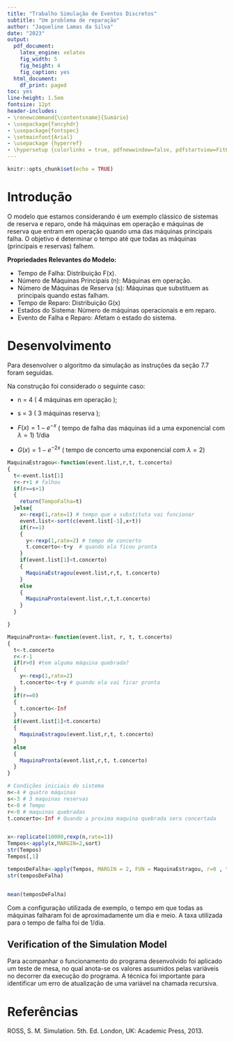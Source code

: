 ```yaml
---
title: "Trabalho Simulação de Eventos Discretos"
subtitle: "Um problema de reparação"
author: "Jaqueline Lamas da Silva"
date: "2023"
output:
  pdf_document:
    latex_engine: xelatex
    fig_width: 5
    fig_height: 4
    fig_caption: yes
  html_document:
    df_print: paged
toc: yes
line-height: 1.5em
fontsize: 12pt
header-includes:
- \renewcommand{\contentsname}{Sumário}
- \usepackage{fancyhdr}
- \usepackage{fontspec}
- \setmainfont{Arial}
- \usepackage {hyperref}
- \hypersetup {colorlinks = true, pdfnewwindow=false, pdfstartview=FitH}
---
```

\addtolength{\headheight}{2cm}
\lhead{\includegraphics[height=1.5cm]{../../template_pdf_rmd/logo.png}}
\renewcommand{\headrulewidth}{1pt}


\pagestyle{fancyplain}
\renewcommand{\footrulewidth}{0pt}

```r
knitr::opts_chunk$set(echo = TRUE)
```
\newpage

# Introdução

O modelo que estamos considerando é um exemplo clássico de sistemas de reserva e reparo, onde há máquinas em operação e máquinas de reserva que entram em operação quando uma das máquinas principais falha. O objetivo é determinar o tempo até que todas as máquinas (principais e reservas) falhem.

**Propriedades Relevantes do Modelo:**

* Tempo de Falha: Distribuição F(x).
* Número de Máquinas Principais (n): Máquinas em operação.
* Número de Máquinas de Reserva (s): Máquinas que substituem as principais quando estas falham.
* Tempo de Reparo: Distribuição G(x)
* Estados do Sistema: Número de máquinas operacionais e em reparo.
* Evento de Falha e Reparo: Afetam o estado do sistema.

\newpage

# Desenvolvimento
Para desenvolver o algoritmo da simulação as instruções da seção 7.7 foram seguidas.

Na construção foi considerado o seguinte caso:

* n = 4 ( 4 máquinas em operação );

* s = 3 ( 3 máquinas reserva );

* $F(x)=1-e^{-x}$ ( tempo de falha das máquinas iid a uma exponencial com $\lambda=1$) 1/dia

* $G(x)=1-e^{-2x}$ ( tempo de concerto uma exponencial com $\lambda=2$)

```r

MaquinaEstragou<-function(event.list,r,t, t.concerto)
{
  t<-event.list[1]
  r<-r+1 # falhou
  if(r==s+1)
  {
    return(TempoFalha=t)
  }else{
    x<-rexp(1,rate=1) # tempo que a substituta vai funcionar
    event.list<-sort(c(event.list[-1],x+t))
    if(r==1)
    {
      y<-rexp(1,rate=2) # tempo de concerto
      t.concerto<-t+y  # quando ela ficou pronta
    }
    if(event.list[1]<t.concerto)
    {
      MaquinaEstragou(event.list,r,t, t.concerto)
    }
    else
    {
      MaquinaPronta(event.list,r,t,t.concerto)
    }
  }

}

MaquinaPronta<-function(event.list, r, t, t.concerto)
{
  t<-t.concerto
  r<-r-1
  if(r>0) #tem alguma máquina quebrada?
  {
    y<-rexp(1,rate=2)
    t.concerto<-t+y # quando ela vai ficar pronta
  }
  if(r==0)
  {
    t.concerto<-Inf
  }
  if(event.list[1]<t.concerto)
  {
    MaquinaEstragou(event.list,r,t, t.concerto)
  }
  else
  {
    MaquinaPronta(event.list,r,t, t.concerto)
  }
}

# Condições iniciais do sistema
n<-4 # quatro máquinas
s<-3 # 3 maquinas reservas
t<-0 # Tempo
r<-0 # maquinas quebradas
t.concerto<-Inf # Quando a proxima maquina quebrada sera concertada


x<-replicate(10000,rexp(n,rate=1))
Tempos<-apply(x,MARGIN=2,sort)
str(Tempos)
Tempos[,1]

temposDeFalha<-apply(Tempos, MARGIN = 2, FUN = MaquinaEstragou, r=0 , t=0)
str(temposDeFalha)


mean(temposDeFalha)

```
Com a configuração utilizada de exemplo, o tempo em que todas as máquinas falharam foi de aproximadamente um dia e meio. A taxa utilizada para o tempo de falha foi de 1/dia.

## Verification of the Simulation Model

Para acompanhar o funcionamento do programa desenvolvido foi aplicado um teste de mesa, no qual anota-se os valores assumidos pelas variáveis no decorrer da execução do programa. A técnica foi importante para identificar um erro de atualização de uma variável na chamada recursiva.


\newpage
# Referências
ROSS, S. M. Simulation. 5th. Ed. London, UK: Academic Press, 2013.


